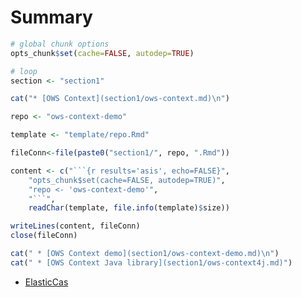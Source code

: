 # Summary

```r
# global chunk options
opts_chunk$set(cache=FALSE, autodep=TRUE)
```

```r

# loop
section <- "section1"

cat("* [OWS Context](section1/ows-context.md)\n")

repo <- "ows-context-demo"

template <- "template/repo.Rmd"

fileConn<-file(paste0("section1/", repo, ".Rmd"))

content <- c("```{r results='asis', echo=FALSE}",
	"opts_chunk$set(cache=FALSE, autodep=TRUE)",
	"repo <- 'ows-context-demo'",
	"```",
 	readChar(template, file.info(template)$size)) 

writeLines(content, fileConn)
close(fileConn)

cat(" * [OWS Context demo](section1/ows-context-demo.md)\n")
cat(" * [OWS Context Java library](section1/ows-context4j.md)")
```
* [ElasticCas](section2/elasticCas.md)
